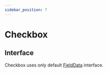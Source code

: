 ```yaml
---
sidebar_position: 7
---
```


# Checkbox

## Interface

Checkbox uses only default <a href="/docs/types/field-data">FieldData</a> interface.



